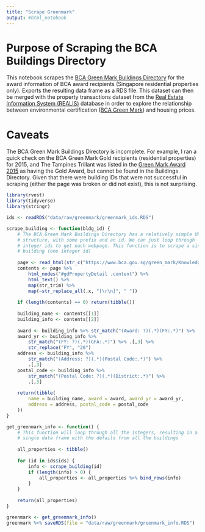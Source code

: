 ```yaml
---
title: "Scrape Greenmark"
output: #html_notebook
---
```


# Purpose of Scraping the BCA Buildings Directory

This notebook scrapes the [BCA Green Mark Buildings Directory](https://www.bca.gov.sg/green_mark/KnowledgeResources/BuildingDirectory.aspx) for the award information of BCA award recipients (Singapore residential properties only). Exports the resulting data frame as a RDS file. This dataset can then be merged with the property transactions dataset from the [Real Estate Information System (REALIS)](https://spring.ura.gov.sg/lad/ore/login/index.cfm) database in order to explore the relationship between environmental certification ([BCA Green Mark](https://www.bca.gov.sg/greenmark/green_mark_buildings.html)) and housing prices.

# Caveats

The BCA Green Mark Buildings Directory is incomplete. For example, I ran a quick check on the BCA Green Mark Gold recipients (residential properties) for 2015, and The Tampines Trillant was listed in the [Green Mark Award 2015](https://www.bca.gov.sg/greenmark/others/gm2015.pdf) as having the Gold Award, but cannot be found in the Buildings Directory. Given that there were building IDs that were not successful in scraping (either the page was broken or did not exist), this is not surprising.

```r
library(rvest)
library(tidyverse)
library(stringr)
```

```r
ids <- readRDS("data/raw/greenmark/greenmark_ids.RDS")
```

```r
scrape_building <- function(bldg_id) {
    # The BCA Green Mark Buildings Directory has a relatively simple URL
    # structure, with some prefix and an id. We can just loop through
    # integer ids to get each webpage. This function is to scrape a single
    # building (one integer id)
    
    page <- read_html(str_c("https://www.bca.gov.sg/green_mark/KnowledgeResources/BuildingDirectoryDetail.aspx?id=", bldg_id))
    contents <- page %>% 
        html_nodes("#gdPropertyDetail .content") %>% 
        html_text() %>% 
        map(str_trim) %>% 
        map(~str_replace_all(.x, "[\r\n]", " "))
    
    if (length(contents) == 0) return(tibble())
    
    building_name <- contents[[1]]
    building_info <- contents[[2]]
    
    award <- building_info %>% str_match("(Award: ?)(.*)(FY:.*)") %>% .[,3]
    award_yr <- building_info %>% 
        str_match("(FY: ?)(.*)(GFA:.*)") %>% .[,3] %>% 
        str_replace("FY", "20")
    address <- building_info %>% 
        str_match("(Address: ?)(.*)(Postal Code:.*)") %>% 
        .[,3]
    postal_code <- building_info %>% 
        str_match("(Postal Code: ?)(.*)(District:.*)") %>% 
        .[,3]
    
    return(tibble(
        name = building_name, award = award, award_yr = award_yr, 
        address = address, postal_code = postal_code
    ))
}

```

```r
get_greenmark_info <- function() {
    # This function will loop through all the integers, resulting in a 
    # single data frame with the defails from all the buildings
    
    all_properties <- tibble()
    
    for (id in ids$ids) {
        info <- scrape_building(id)
        if (length(info) > 0) {
            all_properties <- all_properties %>% bind_rows(info)
        }
    }
    
    return(all_properties)
}
```


```r
greenmark <- get_greenmark_info()
greenmark %>% saveRDS(file = "data/raw/greenmark/greenmark_info.RDS")
```



